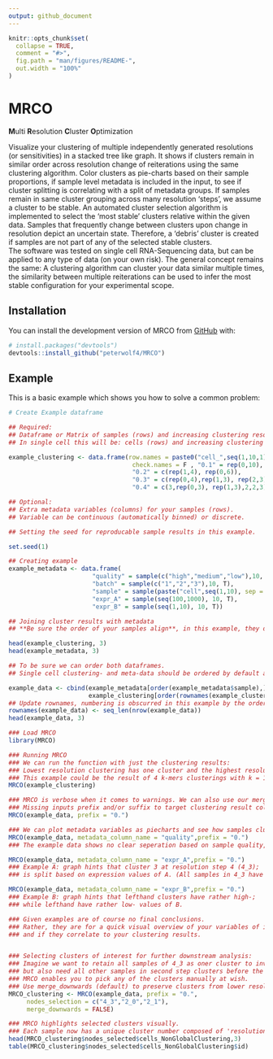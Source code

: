 ```yaml
---
output: github_document
---
```


<!-- README.md is generated from README.Rmd. Please edit that file -->

```r
knitr::opts_chunk$set(
  collapse = TRUE,
  comment = "#>",
  fig.path = "man/figures/README-",
  out.width = "100%"
)
```

# MRCO
**M**ulti **R**esolution **C**luster **O**ptimization
<!-- badges: start -->
<!-- badges: end -->


Visualize your clustering of multiple independently generated resolutions (or sensitivities) in a stacked tree like graph.
It shows if clusters remain in similar order across resolution change of reiterations using the same clustering algorithm.
Color clusters as pie-charts based on their sample proportions, if sample level metadata is included in the input, to see if cluster splitting is correlating with a split of metadata groups.
If samples remain in same cluster grouping across many resolution 'steps', we assume a cluster to be stable.
An automated cluster selection algorithm is implemented to select the 'most stable' clusters relative within the given data.
Samples that frequently change between clusters upon change in resolution depict an uncertain state.
Therefore, a 'debris' cluster is created if samples are not part of any of the selected stable clusters.   
The software was tested on single cell RNA-Sequencing data, but can be applied to any type of data (on your own risk).
The general concept remains the same: A clustering algorithm can cluster your data similar multiple times, the similarity between multiple reiterations can be used to infer the most stable configuration for your experimental scope.

## Installation

You can install the development version of MRCO from
[GitHub](https://github.com/) with:

``` r
# install.packages("devtools")
devtools::install_github("peterwolf4/MRCO")
```

## Example

This is a basic example which shows you how to solve a common problem:

```r

# Create Example dataframe

## Required: 
## Dataframe or Matrix of samples (rows) and increasing clustering resolutions (columns).
## In single cell this will be: cells (rows) and increasing clustering resolution (columns)

example_clustering <- data.frame(row.names = paste0("cell_",seq(1,10,1)),
                                  check.names = F , "0.1" = rep(0,10), 
                                  "0.2" = c(rep(1,4), rep(0,6)), 
                                  "0.3" = c(rep(0,4),rep(1,3), rep(2,3)),
                                  "0.4" = c(3,rep(0,3), rep(1,3),2,2,3))

## Optional:
## Extra metadata variables (columns) for your samples (rows). 
## Variable can be continuous (automatically binned) or discrete. 

## Setting the seed for reproducable sample results in this example.

set.seed(1)

## Creating example 
example_metadata <- data.frame(
                       "quality" = sample(c("high","medium","low"),10, T),
                       "batch" = sample(c("1","2","3"),10, T),
                       "sample" = sample(paste("cell",seq(1,10), sep = "_"), 10),
                       "expr_A" = sample(seq(100,1000), 10, T),
                       "expr_B" = sample(seq(1,10), 10, T))

## Joining cluster results with metadata
## **Be sure the order of your samples align**, in this example, they do not.

head(example_clustering, 3)
head(example_metadata, 3)

## To be sure we can order both dataframes.
## Single cell clustering- and meta-data should be ordered by default already.

example_data <- cbind(example_metadata[order(example_metadata$sample),],
                      example_clustering[order(rownames(example_clustering)),])
## Update rownames, numbering is obscurred in this example by the order function
rownames(example_data) <- seq_len(nrow(example_data))
head(example_data, 3)
```


```r
### Load MRCO
library(MRCO)

### Running MRCO
### We can run the function with just the clustering results:
### Lowest resolution clustering has one cluster and the highest resolution 4.
### This example could be the result of 4 k-mers clusterings with k = 1,2,3,4.
MRCO(example_clustering)

### MRCO is verbose when it comes to warnings. We can also use our merged data. 
### Missing inputs prefix and/or suffix to target clustering result columns.
MRCO(example_data, prefix = "0.")

### We can plot metadata variables as piecharts and see how samples cluster.
MRCO(example_data, metadata_column_name = "quality",prefix = "0.")
### The example data shows no clear seperation based on sample quality, good sign.

MRCO(example_data, metadata_column_name = "expr_A",prefix = "0.")
### Example A: graph hints that cluster 3 at resolution step 4 (4_3);
### is split based on expression values of A. (All samples in 4_3 have high values of A)

MRCO(example_data, metadata_column_name = "expr_B",prefix = "0.")
### Example B: graph hints that lefthand clusters have rather high-;
### while lefthand have rather low- values of B.

### Given examples are of course no final conclusions.
### Rather, they are for a quick visual overview of your variables of interest, 
### and if they correlate to your clustering results.


### Selecting clusters of interest for further downstream analysis:
### Imagine we want to retain all samples of 4_3 as oner cluster to investigate A,
### but also need all other samples in second step clusters before the separation of B.
### MRCO enables you to pick any of the clusters manually at wish.
### Use merge_downwards (default) to preserve clusters from lower resolutions.
MRCO_clustering <- MRCO(example_data, prefix = "0.", 
     nodes_selection = c("4_3","2_0","2_1"),
     merge_downwards = FALSE)

### MRCO highlights selected clusters visually. 
### Each sample now has a unique cluster number composed of 'resolution'_'cluster'.
head(MRCO_clustering$nodes_selected$cells_NonGlobalClustering,3)
table(MRCO_clustering$nodes_selected$cells_NonGlobalClustering$id)

```


